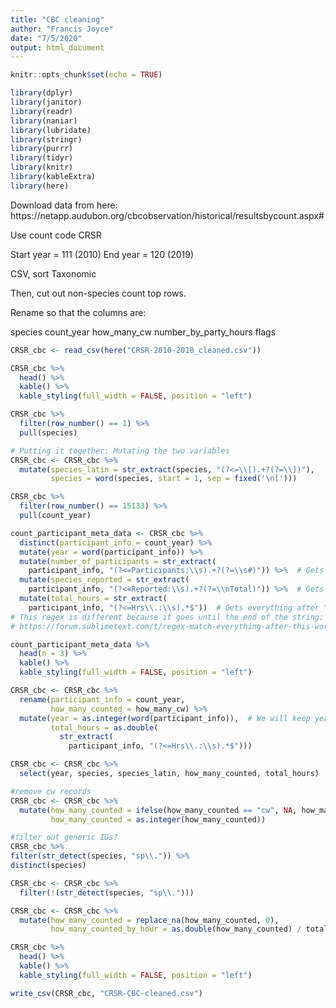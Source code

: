 ```yaml
---
title: "CBC cleaning"
author: "Francis Joyce"
date: "7/5/2020"
output: html_document
---
```


```r
knitr::opts_chunk$set(echo = TRUE)
```


```r
library(dplyr)
library(janitor)
library(readr)
library(naniar)
library(lubridate)
library(stringr)
library(purrr)
library(tidyr)
library(knitr)
library(kableExtra)
library(here)
```

Download data from here: https://netapp.audubon.org/cbcobservation/historical/resultsbycount.aspx#

Use count code CRSR

Start year = 111 (2010)
End year = 120 (2019)

CSV, sort Taxonomic

Then, cut out non-species count top rows.

Rename so that the columns are:

species
count_year
how_many_cw	
number_by_party_hours
flags




```r
CRSR_cbc <- read_csv(here("CRSR-2010-2018_cleaned.csv"))
```


```r
CRSR_cbc %>%
  head() %>%
  kable() %>%
  kable_styling(full_width = FALSE, position = "left")

```


```r
CRSR_cbc %>% 
  filter(row_number() == 1) %>% 
  pull(species)
```

```r
# Putting it together: Mutating the two variables
CRSR_cbc <- CRSR_cbc %>%
  mutate(species_latin = str_extract(species, "(?<=\\[).+?(?=\\])"),
         species = word(species, start = 1, sep = fixed('\n[')))
```


```r
CRSR_cbc %>% 
  filter(row_number() == 15133) %>% 
  pull(count_year)
```

```r
count_participant_meta_data <- CRSR_cbc %>%
  distinct(participant_info = count_year) %>%
  mutate(year = word(participant_info)) %>%
  mutate(number_of_participants = str_extract(
    participant_info, "(?<=Participants:\\s).+?(?=\\s#)")) %>%  # Gets everything between "Participants: " and " #"
  mutate(species_reported = str_extract(
    participant_info, "(?<=Reported:\\s).+?(?=\\nTotal)")) %>%  # Gets everything between "Reported: " and "Total"
  mutate(total_hours = str_extract(
    participant_info, "(?<=Hrs\\.:\\s).*$"))  # Gets everything after "Hrs.: "
# This regex is different because it goes until the end of the string:
# https://forum.sublimetext.com/t/regex-match-everything-after-this-word/20764

count_participant_meta_data %>%
  head(n = 3) %>%
  kable() %>%
  kable_styling(full_width = FALSE, position = "left")
```


```r
CRSR_cbc <- CRSR_cbc %>%
  rename(participant_info = count_year,
         how_many_counted = how_many_cw) %>%
  mutate(year = as.integer(word(participant_info)),  # We will keep year and total_hours
         total_hours = as.double(
           str_extract(
             participant_info, "(?<=Hrs\\.:\\s).*$")))
```

```r
CRSR_cbc <- CRSR_cbc %>%
  select(year, species, species_latin, how_many_counted, total_hours)
```


```r
#remove cw records
CRSR_cbc <- CRSR_cbc %>%
  mutate(how_many_counted = ifelse(how_many_counted == "cw", NA, how_many_counted),
         how_many_counted = as.integer(how_many_counted))
```

```r
#filter out generic IDs?
CRSR_cbc %>%
filter(str_detect(species, "sp\\.")) %>%
distinct(species)
```


```r
CRSR_cbc <- CRSR_cbc %>%
  filter(!(str_detect(species, "sp\\.")))
```

```r
CRSR_cbc <- CRSR_cbc %>%
  mutate(how_many_counted = replace_na(how_many_counted, 0),
         how_many_counted_by_hour = as.double(how_many_counted) / total_hours)
```

```r
CRSR_cbc %>%
  head() %>%
  kable() %>%
  kable_styling(full_width = FALSE, position = "left")
```
```r
write_csv(CRSR_cbc, "CRSR-CBC-cleaned.csv")
```

